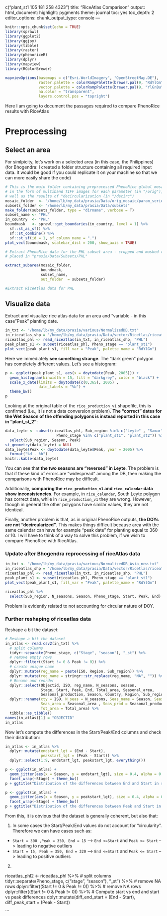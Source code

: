 c("plant_st1   105   181   258       4323")
title: "RiceAtlas Comparison"
output:
html_document:
highlight: pygments
theme: journal
toc: yes
toc_depth: 2
editor_options: 
chunk_output_type: console
---

```r
knitr::opts_chunk$set(echo = TRUE)
library(sprawl)
library(ggplot2)
library(ggjoy)
library(tibble)
library(raster)
library(phenoriceR)
library(dplyr)
library(mapview)
library(RColorBrewer)

mapviewOptions(basemaps = c("Esri.WorldImagery", "OpenStreetMap.DE"),
               raster.palette = colorRampPalette(brewer.pal(9, "RdYlGn")),
               vector.palette = colorRampPalette(brewer.pal(9, "YlGnBu")),
               na.color = "transparent",
               layers.control.pos = "topright")


```

Here I am going to document the passages required to compare PhenoRice results
with RiceAtlas

# Preprocessing

## Select an area

For simlpicity, let's work on a selected area (in this case, the Philippines) 
(for Bhogendra: I created a folder structure containing all required input 
data. It would be good if you could replicate it on your machine so that we
can more easily share the code)

```r

# This is the main folder containing preprocessed PhenoRice global mosaics
# in the form of multiband TIFF images for each parameter (in "/orig"), as 
# well as the results of "decircularization (in "/decirc")
mosaic_folder  <- "/home/lb/my_data/prasia/Data/orig_mosaic/param_series/"
subsets_folder <- "/home/lb/my_data/prasia/Data/subsets"
make_folder(subsets_folder, type = "dirname", verbose = T)
subset_name <- "PHL"
in_country  <- "PHL"
boundmask   <- sprawl::get_boundaries(in_country, level = 1) %>%
  sf::st_as_sf() %>% 
  sf::st_combine() %>%
  sf::st_sf(id = 1, sf_column_name = ".") 
plot_vect(boundmask, scalebar_dist = 200, show_axis = TRUE)

# Extract PhenoRice data for the PHL subset area - cropped and masked results are 
# placed in "prasia/Data/Subsets/PHL"

extract_subarea(mosaic_folder,
                boundmask,
                subset_name,
                out_folder  = subsets_folder)

#Extract RiceAtlas data for PHL

```

## Visualize data

Extract and visualize rice atlas data for an area and "variable -  in this case
"Peak" planting date. 

```r
in_txt <- "/home/lb/my_data/prasia/various/NormalizedDB.txt"
in_riceatlas_shp = "/home/lb/my_data/prasia/Data/vector/Ricetlas/riceatlas_asia.shp"
riceatlas_phl <- read_riceatlas(in_txt, in_riceatlas_shp, "PHL")
peak_plant_s1 <- subset(riceatlas_phl, Pheno_stage == "plant_st1")
plot_vect(peak_plant_s1, fill_var = "Peak", palette_name = "RdYlGn")
```

Here we immediately __see something strange__. The "dark green" polygon has
completely different values. Let's see a histogram:  

```r
p <- ggplot(peak_plant_s1, aes(x = doytodate(Peak, 2005))) + 
  geom_histogram(binwidth = 15, fill = "darkgrey", color = "black") +
  scale_x_date(limits = doytodate(c(0,365), 2005) ,
               date_labels = "%b") + 
  theme_bw() 
p

```
Looking at the original table of the `rice_production_v1` shapefile, this is
confirmed (i.e., it is not a data conversion problem). __The "correct" dates for 
the Wet Season of the offending polygons is instead reported in this case in 
"plant_st_2"__:

```r
data_leyte <- subset(riceatlas_phl, Sub_region %in% c("Leyte" , "Samar") & 
                       Pheno_stage %in% c("plant_st1", "plant_st2")) %>% 
  select(Sub_region, Season, Peak) 
st_geometry(data_leyte) = NULL
data_leyte$Peak <- doytodate(data_leyte$Peak, year = 2005) %>% 
  format("%d - %b")
knitr::kable(data_leyte)
```

You can see that __the two seasons are "reversed" in Leyte__. The problem is that 
if these kind of errors are "widespread" among the DB, then making the comparisons
with PhenoRice may be difficult. 

Additionally, __comparing the `rice_production_v1` and `rice_calendar` data show 
inconsistencies__. For example, in `rice_calendar`, South Leyte polygon has
correct data, while in `rice_production_v1` they are wrong. However, though 
in general the other polygons have similar values, they are not identical. 

Finally, another problem is that, as in original PhenoRice outputs, __the DOYs are 
not "decircularized"__. This makes things difficult because area with the same 
calendar can have for example "peak date" for planting equal to 360 or 10. 
I will have to think of a way to solve this problem, if we wish to compare 
PhenoRice with RiceAtlas. 

### Update after Bhogendra reprocessing of riceAtlas data

```r
in_txt <- "/home/lb/my_data/prasia/various/NormalizedDB_Asia_new.txt"
in_riceatlas_shp = "/home/lb/my_data/prasia/Data/vector/Ricetlas/riceatlas_asia.shp"
riceatlas_phl <- read_riceatlas(in_txt, in_riceatlas_shp, "PHL")
peak_plant_s1 <- subset(riceatlas_phl, Pheno_stage == "plant_st1")
plot_vect(peak_plant_s1, fill_var = "Peak", palette_name = "RdYlGn")
```

``` r

riceatlas_phl %>% 
  select(Sub_region, N_seasons, Season, Pheno_stage, Start, Peak, End)

```
Problem is evidently related to not accounting for circular nature of DOY. 

### Further reshaping of riceatlas data

Reshape a bit the dataset: 

```r

# Reshape a bit the dataset
in_atlas <- read.csv2(in_txt) %>% 
  # split columns
  tidyr::separate(Pheno_stage, c("Stage", "season"), "_st") %>% 
  # remove empty rows
  dplyr::filter((Start != 0 & Peak != 0)) %>% 
  # create unique name
  dplyr::mutate(reg_name = paste(ISO, Region, Sub_region)) %>% 
  dplyr::mutate(reg_name = stringr::str_replace(reg_name, "NA", "")) %>% 
  # Rename and reorder
  dplyr::select(Objectid, ISO, reg_name, N_seasons, season, 
                Stage, Start, Peak, End, Total_area, Seasonal_area, 
                Seasonal_production, Season, Country, Region, Sub_region) %>% 
  dplyr::rename(cty = ISO, N_seas = N_seasons, Seas_name = Season, Season = season,
                Seas_area = Seasonal_area , Seas_prod = Seasonal_production, 
                Tot_area = Total_area) %>% 
  tibble::as_tibble()
names(in_atlas)[1] = "OBJECTID"
in_atlas
```

Now let's compute the differences in the Start/Peak/End columns and check their 
distribution: 

```r

in_atlas <- in_atlas %>% 
  dplyr::mutate(endstart_lgt = (End - Start), 
                peakstart_lgt = (Peak - Start)) %>% 
  dplyr::select(1:9, endstart_lgt, peakstart_lgt, everything())

p <- ggplot(in_atlas) + 
  geom_jitter(aes(x = Season, y = endstart_lgt), size = 0.4, alpha = 0.5) + 
  facet_wrap(~Stage) + theme_bw()
p + ggtitle("Distribution of the differences between End and Start in riceatlas")

p <- ggplot(in_atlas) + 
  geom_jitter(aes(x = Season, y = peakstart_lgt), size = 0.4, alpha = 0.5) + 
  facet_wrap(~Stage) + theme_bw()
p + ggtitle("Distribution of the differences between Peak and Start in riceatlas")
```

From this, it is obvious that the dataset is generally coherent, but also that:

1. In some cases the Start/Peak/End values do not account for "circularity". Therefore we can have cases such as:
- `Start = 300 ,Peak = 350, End = 15` --> `End <=Start` and `Peak <= Start` --> leading to negative outliers
- `Start = 15, Peak = 350, End = 320` --> `End <=Start` and `Peak <= Start` --> leading to positive outliers

2. 

riceatlas_phl2 <- riceatlas_phl %>% 
# split columns
tidyr::separate(Pheno_stage, c("stage", "season"), "_st") %>% 
# remove NA rows
dplyr::filter((Start != 0 & Peak != 0))  %>% 
# remove NA rows
dplyr::filter((Start != 0 & Peak != 0))  %>% 
# Compute start vs end and start vs peak differences
dplyr::mutate(diff_end_start = (End - Start), 
diff_peak_start = (Peak - Start))


```

